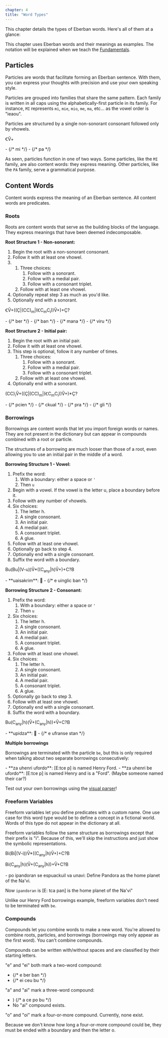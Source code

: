 ```yaml
---
chapter: 4
title: "Word Types"
---
```


This chapter details the types of Eberban words. Here's all of them at a glance:

<WordTypes client:load />

This chapter uses Eberban words and their meanings as examples. The notation
will be explained when we teach the [Fundamentals](/chapters/fundamentals).

## Particles

<Info type="jargon" title="Particles">
Particles are words that facilitate forming an Eberban sentence. With them, you
can express your thoughts with precision and use your own speaking style.
</Info>

Particles are grouped into families that share the same pattern. Each family is
written in all caps using the alphabetically-first particle in its family. For
instance, `MI` represents `mi`, `mie`, `mio`, `me`, `ma`, etc... as the vowel
order is "ieaou".

Particles are structured by a single non-sonorant consonant followed only by
vhowels.

<Symbolic>ꞒV̌+</Symbolic>

<Info type="examples">
- <DictEntry client:load inline id="unfcuerxgm" /> {/* mi */}
- <DictEntry client:load inline id="awzbv8iu8c" /> {/* pa */}
</Info>

As seen, particles function in one of two ways. Some particles, like the `MI`
family, are also content words: they express meaning. Other particles, like the 
`PA` family, serve a grammatical purpose.

## Content Words

<Info type="jargon" title="Content Words">
Content words express the meaning of an Eberban sentence. All content words are
predicates.
</Info>

### Roots

<Info type="jargon" title="Roots">
Roots are content words that serve as the building blocks of the language. They
express meanings that have been deemed indecomposable.
</Info>

**Root Structure 1 - Non-sonorant:**

1. Begin the root with a non-sonorant consonant.
1. Follow it with at least one vhowel.
1. &nbsp;
   1. Three choices:
      1. Follow with a sonorant.
      1. Follow with a medial pair.
      1. Follow with a consonant triplet.
   1. Follow with at least one vhowel.
1. Optionally repeat step 3 as much as you'd like.
1. Optionally end with a sonorant.

<Symbolic>ꞒV̌+((Ç|(CC)<sub>m</sub>|(ꞒC<sub>m</sub>C<sub>i</sub>))V̌+)+Ç?</Symbolic>

<Info type="examples">
- <DictEntry client:load inline id="vz1h8ccnmh" /> {/* ber */}
- <DictEntry client:load inline id="pwmxutektw" /> {/* ban */}
- <DictEntry client:load inline id="la6bqysk7n" /> {/* mana */}
- <DictEntry client:load inline id="r9jofkaowc" /> {/* viru */}
</Info>

**Root Structure 2 - Initial pair:**

1. Begin the root with an initial pair.
1. Follow it with at least one vhowel.
1. This step is optional, follow it any number of times.
   1. Three choices:
      1. Follow with a sonorant.
      1. Follow with a medial pair.
      1. Follow with a consonant triplet.
   1. Follow with at least one vhowel.
1. Optionally end with a sonorant.

<Symbolic>(CC)<sub>i</sub>V̌+((Ç|(CC)<sub>m</sub>|(ꞒC<sub>m</sub>C<sub>i</sub>))V̌+)*Ç?</Symbolic>

<Info type="examples">
- <DictEntry client:load inline id="0uujkotag5" /> {/* pcien */}
- <DictEntry client:load inline id="i24b50cv0l" /> {/* ckual */}
- <DictEntry client:load inline id="scjlbqkhj0" /> {/* pra */}
- <DictEntry client:load inline id="r7wbdwqgm0" /> {/* gli */}
</Info>

### Borrowings

<Info type="jargon" title="Borrowings">
Borrowings are content words that let you import foreign words or names. They
are not present in the dictionary but can appear in compounds combined with a
root or particle.
</Info>

The structures of a borrowing are much looser than those of a root, even
allowing you to use an initial pair in the middle of a word.

**Borrowing Structure 1 - Vowel:**

1. Prefix the word:
   1. With a boundary: either a space or `'`
   1. Then `u`
1. Begin with a vowel. If the vowel is the letter u, place a boundary before it.
1. Follow with any number of vhowels.
1. Six choices:
   1. The letter h.
   1. A single consonant.
   1. An initial pair.
   1. A medial pair.
   1. A consonant triplet.
   1. A glue.
1. Follow with at least one vhowel.
1. Optionally go back to step 4.
1. Optionally end with a single consonant.
1. Suffix the word with a boundary.

<Symbolic>Bu(Bu|(V-u))V̌*((C<sub>any</sub>|h)V̌+)+C?B</Symbolic>

<Info type="examples">
- **uaisakrim**: 🍨
- <DictEntry client:load inline id="funyada7wl" /> {/* e uinglic ban */}
</Info>

**Borrowing Structure 2 - Consonant:**

1. Prefix the word:
   1. With a boundary: either a space or `'`
   1. Then `u`
1. Six choices:
   1. The letter h.
   1. A single consonant.
   1. An initial pair.
   1. A medial pair.
   1. A consonant triplet.
   1. A glue.
1. Follow with at least one vhowel.
1. Six choices:
   1. The letter h.
   1. A single consonant.
   1. An initial pair.
   1. A medial pair.
   1. A consonant triplet.
   1. A glue.
1. Optionally go back to step 3.
1. Follow with at least one vhowel.
1. Optionally end with a single consonant.
1. Suffix the word with a boundary.

<Symbolic>Bu(C<sub>any</sub>|h)(V̌+(C<sub>any</sub>|h))+V̌+C?B</Symbolic>

<Info type="examples">
- **upidza**: 🍕
- <DictEntry client:load inline id="ql0k4zdkcv" /> {/* e ufranse stan */}
</Info>

**Multiple borrowings**

Borrowings are terminated with the particle `be`, but this is only required when
talking about two separate borrowings consecutively:

<Info type="examples">
- **za uhenri ufordo**: [E:tce p] is named Henry Ford.
- **za uhenri be ufordo**: [E:tce p] is named Henry and is a "Ford". (Maybe
someone named their car?)
</Info>

Test out your own borrowings using the
[visual&nbsp;parser](https://eberban.github.io/eberban/web/parser_box_glosser.html)!

### Freeform Variables

<Info type="jargon" title="Freeform Variables">
Freeform variables let you define predicates with a custom name. One use
case for this word type would be to define a concept in a fictional world. Words
of this type do not appear in the dictionary at all.
</Info>

Freeform variables follow the same structure as borrowings except that
their prefix is "i". Because of this, we'll skip the instructions and just show
the symbolic representations.

<Symbolic prefix="Vowel" spaces={6} hasTable={false}>Bi(Bi|(V-i))V̌*((C<sub>any</sub>|h)V̌+)+C?B</Symbolic>

<Symbolic prefix="Consonant" spaces={3}>Bi(C<sub>any</sub>|h)(V̌+(C<sub>any</sub>|h))+V̌+C?B</Symbolic>

<Info type="examples">
- po ipandoran se espuackuil va unavi: Define Pandora as the home planet of
the Na'vi.

Now `ipandoran` is [E: tca pan] is the home planet of the Na'vi"
</Info>

Unlike our Henry Ford borrowings example, freeform&nbsp;variables don't need to
be terminated with `be`.

### Compounds

<Info type="jargon" title="Compounds">
Compounds let you combine words to make a new word. You're allowed to combine
roots, particles, and borrowings (borrowings may only appear as the first word).
You can't combine compounds.
</Info>

Compounds can be written with/without spaces and are classified by their
starting letters.

<Info type="examples">
"e" and "ei" both mark a two-word compound:

- <DictEntry client:load inline id="funyada7wl" /> {/* e ber ban */}
- <DictEntry client:load inline id="b0pxo862df" /> {/* ei ceu bu */}

"a" and "ai" mark a three-word compound:

- <DictEntry client:load inline id="jpvb7ytjfg" />) {/* a ce po bu */}
- No "ai" compound exists.

"o" and "oi" mark a four-or-more compound. Currently, none exist.
</Info>

Because we don't know how long a four-or-more compound could be, they must be
ended with a boundary and then the letter o.
